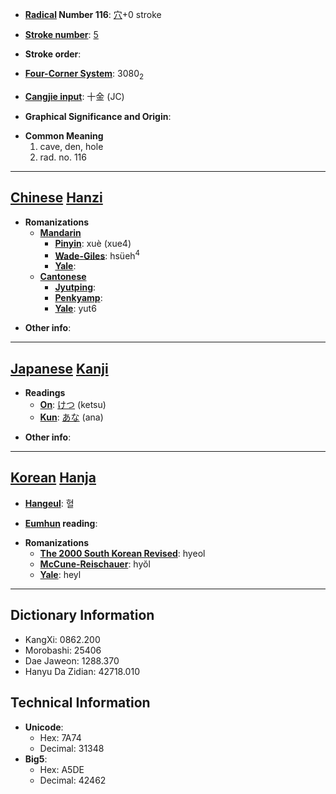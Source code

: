 * '''[[Wiktionary:Chinese radical index| Radical]] Number 116''': [[Wiktionary:Chinese radical index 穴|穴]]+0 stroke

* '''[[Wiktionary:Chinese total strokes index|Stroke number]]''': [[Wiktionary:Chinese total strokes index 5|5]]

* '''Stroke order''': 

* '''[[Wiktionary:Chinese four corner index|Four-Corner System]]''': 3080<sub>2</sub>

* '''[[Wiktionary:Chinese Cangjie index|Cangjie input]]''': 十金 (JC)

* '''Graphical Significance and Origin''': 

* '''Common Meaning'''
*#cave, den, hole
*# rad. no. 116


----

== [[Chinese]] [[Hanzi]] ==

* '''Romanizations'''
** '''[[Mandarin]]'''
*** '''[[Pinyin]]''': xuè (xue4)
*** '''[[Wade-Giles]]''': hsüeh<sup>4</sup>
*** '''[[Yale]]''': 
** '''[[Cantonese]]'''
*** '''[[Jyutping]]''':
*** '''[[Penkyamp]]''': 
*** '''[[Yale]]''': yut6

* '''Other info''': 

----

== [[Japanese]] [[Kanji]] ==

* '''Readings'''
** '''[[On]]''': [[けつ]] (ketsu)
** '''[[Kun]]''': [[あな]] (ana)

* '''Other info''':  

----

== [[Korean]] [[Hanja]] ==

* '''[[Hangeul]]''': 혈

* '''[[Eumhun]] reading''': 

* '''Romanizations'''
** '''[[The 2000 South Korean Revised Romanization|The 2000 South Korean Revised]]''': hyeol
** '''[[McCune-Reischauer]]''': hyŏl
** '''[[Yale]]''': heyl

----

== Dictionary Information ==

* KangXi: 0862.200
* Morobashi: 25406
* Dae Jaweon: 1288.370
* Hanyu Da Zidian: 42718.010

== Technical Information ==

* '''Unicode''':
** Hex: 7A74
** Decimal: 31348
* '''Big5''':
** Hex: A5DE
** Decimal: 42462